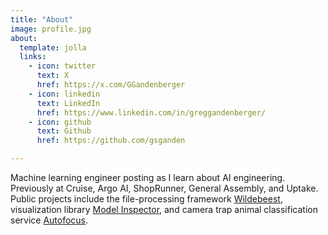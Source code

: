 ```yaml
---
title: "About"
image: profile.jpg
about:
  template: jolla
  links:
    - icon: twitter
      text: X
      href: https://x.com/GGandenberger
    - icon: linkedin
      text: LinkedIn
      href: https://www.linkedin.com/in/greggandenberger/
    - icon: github
      text: Github
      href: https://github.com/gsganden

---
```


Machine learning engineer posting as I learn about AI engineering. Previously at Cruise, Argo AI, ShopRunner, General Assembly, and Uptake. Public projects include the file-processing framework [Wildebeest](https://wildebeest-library.readthedocs.io/en/latest/), visualization library [Model Inspector](https://gsganden.github.io/model_inspector/inspect.html), and camera trap animal classification service [Autofocus](https://github.com/uptake/autofocus).

